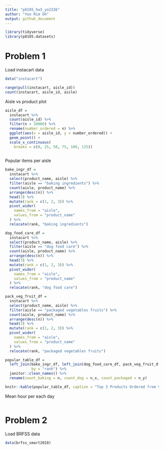 ```yaml
---
title: "p8105_hw3_yo2336"
author: "Yoo Rim Oh"
output: github_document
---
```


```r
library(tidyverse)
library(p8105.datasets)
```

# Problem 1

Load instacart data
```r
data("instacart")

range(pull(instacart, aisle_id))
count(instacart, aisle_id, aisle)

```

Aisle vs product plot
```r
aisle_df =
  instacart %>%
  count(aisle_id) %>%
  filter(n > 10000) %>%
  rename(number_ordered = n) %>%
  ggplot(aes(x = aisle_id, y = number_ordered)) +
  geom_point() +
  scale_x_continuous(
    breaks = c(0, 25, 50, 75, 100, 125))
  
```


Popular items per aisle
```r
bake_ingr_df =
  instacart %>%
  select(product_name, aisle) %>%
  filter(aisle == "baking ingredients") %>%
  count(aisle, product_name) %>%
  arrange(desc(n)) %>%
  head(3) %>%
  mutate(rank = c(1, 2, 3)) %>%
  pivot_wider(
    names_from = "aisle",
    values_from = "product_name"
  ) %>%
  relocate(rank, "baking ingredients")

dog_food_care_df = 
  instacart %>%
  select(product_name, aisle) %>%
  filter(aisle == "dog food care") %>%
  count(aisle, product_name) %>%
  arrange(desc(n)) %>%
  head(3) %>%
  mutate(rank = c(1, 2, 3)) %>%
  pivot_wider(
    names_from = "aisle",
    values_from = "product_name"
  ) %>%
  relocate(rank, "dog food care")

pack_veg_fruit_df = 
  instacart %>%
  select(product_name, aisle) %>%
  filter(aisle == "packaged vegetables fruits") %>%
  count(aisle, product_name) %>%
  arrange(desc(n)) %>%
  head(3) %>%
  mutate(rank = c(1, 2, 3)) %>%
  pivot_wider(
    names_from = "aisle",
    values_from = "product_name"
  ) %>%
  relocate(rank, "packaged vegetables fruits")

popular_table_df = 
  left_join(bake_ingr_df, left_join(dog_food_care_df, pack_veg_fruit_df, by = "rank"), 
            by = "rank") %>%
  janitor::clean_names() %>%
  rename(count_baking = n, count_dog = n_x, count_packaged = n_y)

knitr::kable(popular_table_df, caption = "Top 3 Products Ordered from Selected Aisles")
```


Mean hour per each day
```r

```


# Problem 2

Load BRFSS data
```r
data(brfss_smart2010)
```

